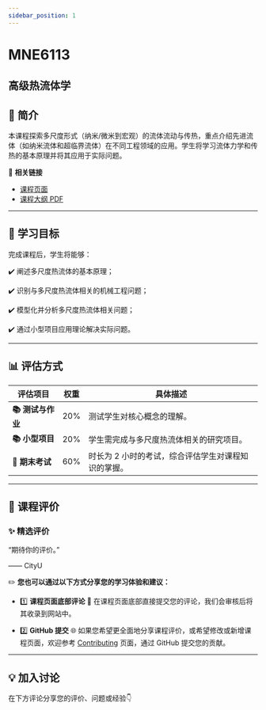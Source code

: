 ```yaml
---
sidebar_position: 1
---
```


# MNE6113
## 高级热流体学

## **📘 简介**
本课程探索多尺度形式（纳米/微米到宏观）的流体流动与传热，重点介绍先进流体（如纳米流体和超临界流体）在不同工程领域的应用。学生将学习流体力学和传热的基本原理并将其应用于实际问题。

🔗 **相关链接**
- [课程页面](https://www.cityu.edu.hk/catalogue/pg/202425/course/MNE6113.htm)
- [课程大纲 PDF](https://www.cityu.edu.hk/catalogue/pg/202425/course/MNE6113.pdf)

---

## **🎯 学习目标**

完成课程后，学生将能够：

✔️ 阐述多尺度热流体的基本原理；

✔️ 识别与多尺度热流体相关的机械工程问题；

✔️ 模型化并分析多尺度热流体相关问题；

✔️ 通过小型项目应用理论解决实际问题。

---

## **📊 评估方式**

| **评估项目**           | **权重** | **具体描述**                                                                                       |
|-----------------------|---------|---------------------------------------------------------------------------------------------------|
| **📚 测试与作业**       | 20%     | 测试学生对核心概念的理解。                                                                         |
| **📚 小型项目**         | 20%     | 学生需完成与多尺度热流体相关的研究项目。                                                          |
| **📖 期末考试**         | 60%     | 时长为 2 小时的考试，综合评估学生对课程知识的掌握。                                                |

---

## **💬 课程评价**

### ✨ **精选评价**
<div className={commentStyles.commentBox}>
    <p className={commentStyles.commentText}>
        “期待你的评价。”
    </p>
    <p className={commentStyles.commentAuthor}>—— CityU</p>
</div>

✏️ **您也可以通过以下方式分享您的学习体验和建议：**

- 1️⃣ **课程页面底部评论**
💬 在课程页面底部直接提交您的评论，我们会审核后将其收录到网站中。

- 2️⃣ **GitHub 提交**
🌐 如果您希望更全面地分享课程评价，或希望修改或新增课程页面，欢迎参考 [Contributing](https://penjc.github.io/cityU-navigator/contributing) 页面，通过 GitHub 提交您的贡献。

---

## **💡 加入讨论**

在下方评论分享您的评价、问题或经验👇
<Utterances />